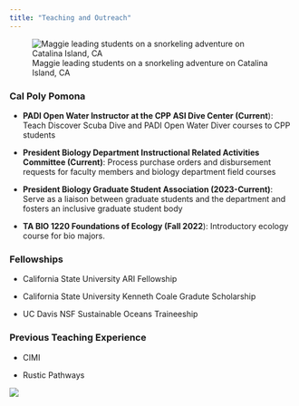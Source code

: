 ```yaml
---
title: "Teaching and Outreach"
---
```


![Maggie leading students on a snorkeling adventure on Catalina Island, CA](docs/teaching.jpg){fig-align="center"}

### Cal Poly Pomona

-   **PADI Open Water Instructor at the CPP ASI Dive Center (Current**): Teach Discover Scuba Dive and PADI Open Water Diver courses to CPP students

-   **President Biology Department Instructional Related Activities Committee (Current)**: Process purchase orders and disbursement requests for faculty members and biology department field courses

-   **President Biology Graduate Student Association (2023-Current)**: Serve as a liaison between graduate students and the department and fosters an inclusive graduate student body

-   **TA BIO 1220 Foundations of Ecology (Fall 2022**): Introductory ecology course for bio majors.

### Fellowships

-   California State University ARI Fellowship

-   California State University Kenneth Coale Gradute Scholarship

-   UC Davis NSF Sustainable Oceans Traineeship

### Previous Teaching Experience

-   CIMI

-   Rustic Pathways

![](docs/algaetank.jpg){fig-align="center"}
